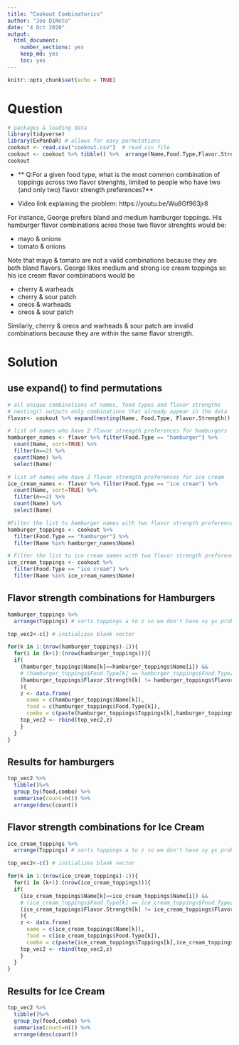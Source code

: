 ```yaml
---
title: "Cookout Combinatorics"
author: "Joe DiNoto"
date: "4 Oct 2020"
output: 
  html_document: 
    number_sections: yes
    keep_md: yes
    toc: yes
---
```


```r
knitr::opts_chunk$set(echo = TRUE)
```

# Question 

```r
# packages & loading data
library(tidyverse) 
library(ExPanDaR) # allows for easy permutations
cookout <- read.csv("cookout.csv")  # read csv file
cookout <- cookout %>% tibble() %>%  arrange(Name,Food.Type,Flavor.Strength) 
cookout
```
 * ** Q:For a given food type, what is the most common combination of toppings across two flavor strenghts, limited to people who have two (and only two) flavor strength preferences?**

 * Video link explaining the problem:  https://youtu.be/Wu8Gf963jr8
 
For instance, George prefers bland and medium hamburger toppings. His hamburger flavor combinations acros those two flavor strenghts would be:

 * mayo & onions
 * tomato & onions

Note that mayo & tomato are not a valid combinations because they are both bland flavors. George likes medium and strong ice cream toppings so his ice cream flavor combinations would be

 * cherry & warheads
 * cherry & sour patch
 * oreos & warheads
 * oreos & sour patch

Similarly, cherry & oreos and warheads & sour patch are invalid combinations because they are within the same flavor strength.

# Solution 

## use expand() to find permutations
```r
# all unique combinations of names, food types and flavor strengths
# nesting() outputs only combinations that already appear in the data
flavor<- cookout %>% expand(nesting(Name, Food.Type, Flavor.Strength))

# list of names who have 2 flavor strength preferences for hamburgers
hamburger_names <- flavor %>% filter(Food.Type == "hamburger") %>%
  count(Name, sort=TRUE) %>%
  filter(n==2) %>%
  count(Name) %>%
  select(Name)

# list of names who have 2 flavor strength preferences for ice cream
ice_cream_names <- flavor %>% filter(Food.Type == "ice cream") %>%
  count(Name, sort=TRUE) %>%
  filter(n==2) %>%
  count(Name) %>%
  select(Name)

#Filter the list to hamburger names with two flavor strength preferences
hamburger_toppings <- cookout %>% 
  filter(Food.Type == "hamburger") %>%
  filter(Name %in% hamburger_names$Name)

# Filter the list to ice cream names with two flavor strength preferences
ice_cream_toppings <- cookout %>%
  filter(Food.Type == "ice cream") %>%
  filter(Name %in% ice_cream_names$Name)
```

## Flavor strength combinations for Hamburgers

```r
hamburger_toppings %>% 
  arrange(Toppings) # sorts toppings a to z so we don't have xy yx problems when counting combinations.

top_vec2<-c() # initializes blank vector

for(k in 1:(nrow(hamburger_toppings)-1)){
  for(i in (k+1):(nrow(hamburger_toppings))){
  if(
    (hamburger_toppings$Name[k]==hamburger_toppings$Name[i]) && 
    # (hamburger_toppings$Food.Type[k] == hamburger_toppings$Food.Type[i]) && 
    (hamburger_toppings$Flavor.Strength[k] != hamburger_toppings$Flavor.Strength[i])
    ){
    z <- data.frame(
      name = c(hamburger_toppings$Name[k]),
      food = c(hamburger_toppings$Food.Type[k]),
      combo = c(paste(hamburger_toppings$Toppings[k],hamburger_toppings$Toppings[i],sep=",")))
    top_vec2 <- rbind(top_vec2,z)
    }
  }
}
```

## Results for hamburgers

```r
top_vec2 %>% 
  tibble()%>% 
  group_by(food,combo) %>% 
  summarise(count=n()) %>%
  arrange(desc(count))
```

## Flavor strength combinations for Ice Cream

```r
ice_cream_toppings %>% 
  arrange(Toppings) # sorts toppings a to z so we don't have xy yx problems when counting combinations.

top_vec2<-c() # initializes blank vector

for(k in 1:(nrow(ice_cream_toppings)-1)){
  for(i in (k+1):(nrow(ice_cream_toppings))){
  if(
    (ice_cream_toppings$Name[k]==ice_cream_toppings$Name[i]) && 
    # (ice_cream_toppings$Food.Type[k] == ice_cream_toppings$Food.Type[i]) && 
    (ice_cream_toppings$Flavor.Strength[k] != ice_cream_toppings$Flavor.Strength[i])
    ){
    z <- data.frame(
      name = c(ice_cream_toppings$Name[k]),
      food = c(ice_cream_toppings$Food.Type[k]),
      combo = c(paste(ice_cream_toppings$Toppings[k],ice_cream_toppings$Toppings[i],sep=",")))
    top_vec2 <- rbind(top_vec2,z)
    }
  }
}
```

## Results for Ice Cream

```r
top_vec2 %>% 
  tibble()%>% 
  group_by(food,combo) %>% 
  summarise(count=n()) %>%
  arrange(desc(count))
```
